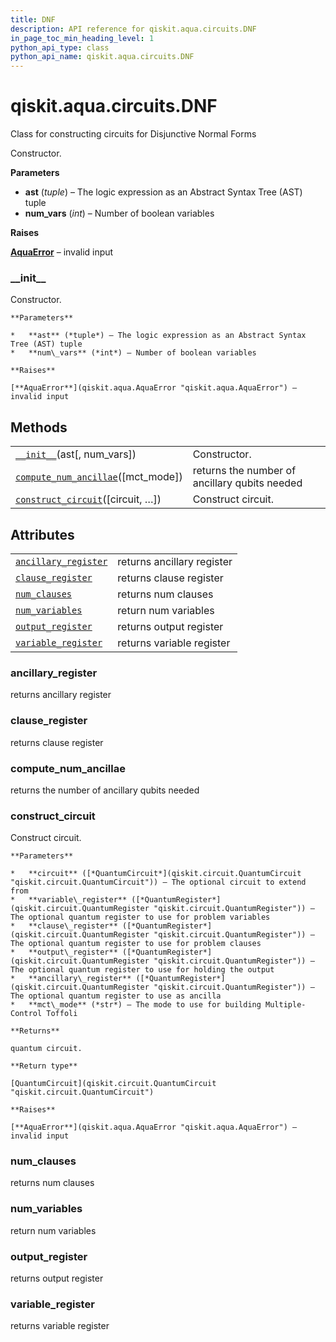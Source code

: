 ```yaml
---
title: DNF
description: API reference for qiskit.aqua.circuits.DNF
in_page_toc_min_heading_level: 1
python_api_type: class
python_api_name: qiskit.aqua.circuits.DNF
---
```


<span id="qiskit-aqua-circuits-dnf" />

# qiskit.aqua.circuits.DNF

<Class id="qiskit.aqua.circuits.DNF" isDedicatedPage={true} github="https://github.com/qiskit-community/qiskit-aqua/tree/stable/0.9/qiskit/aqua/circuits/boolean_logical_circuits.py" signature="DNF(ast, num_vars=None)" modifiers="class">
  Class for constructing circuits for Disjunctive Normal Forms

  Constructor.

  **Parameters**

  *   **ast** (*tuple*) – The logic expression as an Abstract Syntax Tree (AST) tuple
  *   **num\_vars** (*int*) – Number of boolean variables

  **Raises**

  [**AquaError**](qiskit.aqua.AquaError "qiskit.aqua.AquaError") – invalid input

  ### \_\_init\_\_

  <Function id="qiskit.aqua.circuits.DNF.__init__" signature="__init__(ast, num_vars=None)">
    Constructor.

    **Parameters**

    *   **ast** (*tuple*) – The logic expression as an Abstract Syntax Tree (AST) tuple
    *   **num\_vars** (*int*) – Number of boolean variables

    **Raises**

    [**AquaError**](qiskit.aqua.AquaError "qiskit.aqua.AquaError") – invalid input
  </Function>

  ## Methods

  |                                                                                                                                        |                                               |
  | -------------------------------------------------------------------------------------------------------------------------------------- | --------------------------------------------- |
  | [`__init__`](#qiskit.aqua.circuits.DNF.__init__ "qiskit.aqua.circuits.DNF.__init__")(ast\[, num\_vars])                                | Constructor.                                  |
  | [`compute_num_ancillae`](#qiskit.aqua.circuits.DNF.compute_num_ancillae "qiskit.aqua.circuits.DNF.compute_num_ancillae")(\[mct\_mode]) | returns the number of ancillary qubits needed |
  | [`construct_circuit`](#qiskit.aqua.circuits.DNF.construct_circuit "qiskit.aqua.circuits.DNF.construct_circuit")(\[circuit, …])         | Construct circuit.                            |

  ## Attributes

  |                                                                                                                    |                            |
  | ------------------------------------------------------------------------------------------------------------------ | -------------------------- |
  | [`ancillary_register`](#qiskit.aqua.circuits.DNF.ancillary_register "qiskit.aqua.circuits.DNF.ancillary_register") | returns ancillary register |
  | [`clause_register`](#qiskit.aqua.circuits.DNF.clause_register "qiskit.aqua.circuits.DNF.clause_register")          | returns clause register    |
  | [`num_clauses`](#qiskit.aqua.circuits.DNF.num_clauses "qiskit.aqua.circuits.DNF.num_clauses")                      | returns num clauses        |
  | [`num_variables`](#qiskit.aqua.circuits.DNF.num_variables "qiskit.aqua.circuits.DNF.num_variables")                | return num variables       |
  | [`output_register`](#qiskit.aqua.circuits.DNF.output_register "qiskit.aqua.circuits.DNF.output_register")          | returns output register    |
  | [`variable_register`](#qiskit.aqua.circuits.DNF.variable_register "qiskit.aqua.circuits.DNF.variable_register")    | returns variable register  |

  ### ancillary\_register

  <Attribute id="qiskit.aqua.circuits.DNF.ancillary_register">
    returns ancillary register
  </Attribute>

  ### clause\_register

  <Attribute id="qiskit.aqua.circuits.DNF.clause_register">
    returns clause register
  </Attribute>

  ### compute\_num\_ancillae

  <Function id="qiskit.aqua.circuits.DNF.compute_num_ancillae" signature="compute_num_ancillae(mct_mode='basic')">
    returns the number of ancillary qubits needed
  </Function>

  ### construct\_circuit

  <Function id="qiskit.aqua.circuits.DNF.construct_circuit" signature="construct_circuit(circuit=None, variable_register=None, clause_register=None, output_register=None, ancillary_register=None, mct_mode='basic')">
    Construct circuit.

    **Parameters**

    *   **circuit** ([*QuantumCircuit*](qiskit.circuit.QuantumCircuit "qiskit.circuit.QuantumCircuit")) – The optional circuit to extend from
    *   **variable\_register** ([*QuantumRegister*](qiskit.circuit.QuantumRegister "qiskit.circuit.QuantumRegister")) – The optional quantum register to use for problem variables
    *   **clause\_register** ([*QuantumRegister*](qiskit.circuit.QuantumRegister "qiskit.circuit.QuantumRegister")) – The optional quantum register to use for problem clauses
    *   **output\_register** ([*QuantumRegister*](qiskit.circuit.QuantumRegister "qiskit.circuit.QuantumRegister")) – The optional quantum register to use for holding the output
    *   **ancillary\_register** ([*QuantumRegister*](qiskit.circuit.QuantumRegister "qiskit.circuit.QuantumRegister")) – The optional quantum register to use as ancilla
    *   **mct\_mode** (*str*) – The mode to use for building Multiple-Control Toffoli

    **Returns**

    quantum circuit.

    **Return type**

    [QuantumCircuit](qiskit.circuit.QuantumCircuit "qiskit.circuit.QuantumCircuit")

    **Raises**

    [**AquaError**](qiskit.aqua.AquaError "qiskit.aqua.AquaError") – invalid input
  </Function>

  ### num\_clauses

  <Attribute id="qiskit.aqua.circuits.DNF.num_clauses">
    returns num clauses
  </Attribute>

  ### num\_variables

  <Attribute id="qiskit.aqua.circuits.DNF.num_variables">
    return num variables
  </Attribute>

  ### output\_register

  <Attribute id="qiskit.aqua.circuits.DNF.output_register">
    returns output register
  </Attribute>

  ### variable\_register

  <Attribute id="qiskit.aqua.circuits.DNF.variable_register">
    returns variable register
  </Attribute>
</Class>

